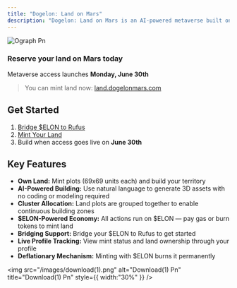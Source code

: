```yaml
---
title: "Dogelon: Land on Mars"
description: "Dogelon: Land on Mars is an AI-powered metaverse built on Rufus Chain. Explore, build, and own land in a Mars-themed world where your imagination drives the terrain."
---
```


![Ograph Pn](/images/ograph.png)

### Reserve your land on Mars today

Metaverse access launches **Monday, June 30th**

> You can mint land now: [land.dogelonmars.com](https://mint.dogelonmars.com)

## Get Started

1. [Bridge \$ELON to Rufus](https://bridge.dogelonmars.com)
2. [Mint Your Land](https://mint.dogelonmars.com)
3. Build when access goes live on **June 30th**

## Key Features

- **Own Land:** Mint plots (69x69 units each) and build your territory
- **AI-Powered Building:** Use natural language to generate 3D assets with no coding or modeling required
- **Cluster Allocation:** Land plots are grouped together to enable continuous building zones
- **\$ELON-Powered Economy:** All actions run on \$ELON — pay gas or burn tokens to mint land  
- **Bridging Support:** Bridge your \$ELON to Rufus to get started
- **Live Profile Tracking:** View mint status and land ownership through your profile
- **Deflationary Mechanism:** Minting with \$ELON burns it permanently

<img
  src="/images/download(1).png"
  alt="Download(1) Pn"
  title="Download(1) Pn"
  style={{ width:"30%" }}
/>